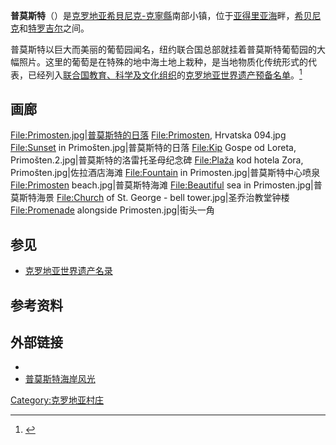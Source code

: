 {{Infobox settlement
|official_name          = 普莫斯特
|other_name             = 
|settlement_type        = [[克罗地亚城市列表|镇]]
|motto                  =
<!-- images and maps  ----------->
|image_skyline          = Primošten, Croatia 02.jpg
|imagesize              = 
|image_caption          = 普莫斯特风光
|image_flag             = 
|flag_size              = 
|image_seal             = 
|seal_size              = 
|image_shield           = 
|shield_size            = 
|city_logo              =
|citylogo_size          =
|image_map              = 
|mapsize                = 
|map_caption            = 
|image_dot_map          =
|dot_mapsize            =
|dot_map_caption        =
|dot_x =  |dot_y =
|pushpin_map            = Croatia
|pushpin_label_position = <!-- the position of the pushpin label: left, right, top, bottom, none -->
|pushpin_map_caption    = 普莫斯特在克罗地亚的位置
|pushpin_mapsize        = 
<!-- Location ------------------>
|subdivision_type       = [[世界政區索引|国家]]
|subdivision_name       = [[克罗地亚|克罗地亚]]
|subdivision_type1      = [[克羅埃西亞行政區劃|县]]
|subdivision_name1      = [[希貝尼克-克寧縣|希貝尼克-克寧縣]]
<!-- Politics ----------------->
|government_footnotes   =
|government_type        = 
|leader_title           = 市长
|leader_name            = [[斯蒂佩·皮特里纳|斯蒂佩·皮特里纳]]
|leader_title1          =  <!-- for places with, say, both a mayor and a city manager -->
|established_title      =  <!-- Settled -->
|established_date       = 
|established_title2     =  <!-- Incorporated (town) -->
|established_date2      = 
<!-- Area    --------------------->
|area_magnitude         = 
|unit_pref                = <!--Enter: Imperial, if Imperial (metric) is desired-->
|area_footnotes           =
|area_total_km2           = 
|area_land_km2            = <!--See table @ Template:Infobox Settlement for details on automatic unit conversion-->
|area_water_km2           =
|area_total_sq_mi         = 35.5
|area_land_sq_mi          =
|area_water_sq_mi         =
|area_water_percent       =
|area_urban_km2           =
|area_urban_sq_mi         =
|area_metro_km2           =
|area_metro_sq_mi         =
<!-- Population   ----------------------->
|population_as_of               = 2011
|population_footnotes           = <ref>{{Croatian Census 2011|S|15|3573}}</ref>
|population_note                = 
|population_total               = 2828
|population_density_km2         =
|population_density_sq_mi       =
|population_metro               =
|population_density_metro_km2   =
|population_density_metro_sq_mi =
|population_urban               =
|population_density_urban_km2   =
|population_density_urban_sq_mi =
<!-- General information  --------------->
|timezone               = [[欧洲中部时间|欧洲中部时间]]
|utc_offset             = +1
|timezone_DST           = [[欧洲中部夏令时间|欧洲中部夏令时间]]
|utc_offset_DST         = +2
|coordinates            = {{coord|43|35|N|15|55|E|region:HR|display=inline}}
|elevation_footnotes    =  <!--for references: use <ref> tags-->
|elevation_m            = 
|elevation_ft           =
<!-- Area/postal codes & others -------->
|postal_code_type       = 邮政编码
|postal_code            = 22 202
|area_code              = 022
|blank_name             = 
|blank_info             = 
|website                = {{url|http://www.Primosten.hr}}
|footnotes              = 
}}
'''普莫斯特'''（{{lang-hr|Primošten}}）是[[克罗地亚|克罗地亚]][[希貝尼克-克寧縣|希貝尼克-克寧縣]]南部小镇，位于[[亚得里亚海|亚得里亚海]]畔，[[希贝尼克|希贝尼克]]和[[特罗吉尔|特罗吉尔]]之间。

普莫斯特以巨大而美丽的葡萄园闻名，纽约联合国总部就挂着普莫斯特葡萄园的大幅照片。这里的葡萄是在特殊的地中海土地上栽种，是当地物质化传统形式的代表，已经列入[[联合国教育、科学及文化组织|联合国教育、科学及文化组织]]的[[克罗地亚世界遗产名录|克罗地亚世界遗产预备名单]]。<ref>{{cite web | archiveurl = https://web.archive.org/web/20200623080343/https://whc.unesco.org/en/tentativelists/5102/ | deadurl = no | url = https://whc.unesco.org/en/tentativelists/5102 | title = Primošten Vineyards | publisher = UNESCO World Heritage Centre | work = unesco.org | accessdate = 2020-08-17 | archivedate = 2020-06-23}}</ref>

== 画廊 ==
<gallery>
File:Primosten.jpg|普莫斯特的日落
File:Primosten, Hrvatska 094.jpg
File:Sunset in Primošten.jpg|普莫斯特的日落
File:Kip Gospe od Loreta, Primošten.2.jpg|普莫斯特的洛雷托圣母纪念碑
File:Plaža kod hotela Zora, Primošten.jpg|佐拉酒店海滩
File:Fountain in Primosten.jpg|普莫斯特中心喷泉
File:Primosten beach.jpg|普莫斯特海滩
File:Beautiful sea in Primosten.jpg|普莫斯特海景
File:Church of St. George - bell tower.jpg|圣乔治教堂钟楼
File:Promenade alongside Primosten.jpg|街头一角
</gallery>

== 参见 ==
* [[克罗地亚世界遗产名录|克罗地亚世界遗产名录]]

== 参考资料 ==
{{reflist|30em}}

== 外部链接 ==
{{commons category|Primošten}}
*{{official|http://www.primosten.hr/}}
*[http://microstock.pl/travel/index.php/dolac-coast-in-dalmatia-croatia/ 普莫斯特海岸风光] {{Wayback|url=http://microstock.pl/travel/index.php/dolac-coast-in-dalmatia-croatia/ |date=20201108195642 }}

{{coord|43|35|N|15|56|E|type:city|display=title}}

{{authority control}}

{{DEFAULTSORT:Primosten}}
[[Category:克罗地亚村庄|Category:克罗地亚村庄]]